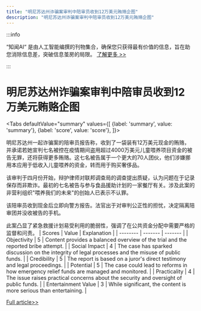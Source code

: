 ```yaml
---
title: "明尼苏达州诈骗案审判中陪审员收到12万美元贿赂企图"
description: "明尼苏达州诈骗案审判中陪审员收到12万美元贿赂企图"
---
```



:::info

“知闻AI“ 是由人工智能编撰的刊物集合，确保您只获得最有价值的信息，旨在助您消除信息差，突破信息茧房的局限。  [了解更多 >>](/)

:::

# 明尼苏达州诈骗案审判中陪审员收到12万美元贿赂企图


<Tabs
	defaultValue="summary"
	values={[
	{label: 'summary', value: 'summary'},
	{label: 'score', value: 'score'},
]}>
<TabItem value="summary">


明尼苏达州一起诈骗案的陪审员报告称，收到了一袋装有12万美元现金的贿赂，并承诺若她宣判七名被控在疫情期间盗用超过4000万美元儿童喂养项目资金的被告无罪，还将获得更多贿赂。这七名被告属于一个更大的70人团伙，他们涉嫌挪用本应用于低收入儿童喂养的资金，转而用于购买奢侈品。

该审判于四月份开始，辩护律师对联邦调查局的调查提出质疑，认为问题在于记录保存而非欺诈。最初的七名被告与参与食品援助计划的一家餐厅有关。涉及此案的非营利组织"喂养我们的未来"的创始人已表示不认罪。

该陪审员收到现金后立即向警方报告。法官出于对审判公正性的担忧，决定隔离陪审团并没收被告的手机。

此案凸显了紧急救援计划易受利用的脆弱性，强调了在公共资金分配中需要严格的监督和问责。
</TabItem>
<TabItem value="score">
	| Scores     | Value   | Explanation |
	| -------- | ------- | ------- |
	| Objectivity  | 5    | Content provides a balanced overview of the trial and the reported bribe attempt.    |
	| Social Impact | 4     | The case has sparked discussion on the integrity of legal processes and the misuse of public funds.    |
	| Credibility    | 5    | The report is based on a juror's direct testimony and legal proceedings.    |
	| Potential    | 5    | The case could lead to reforms in how emergency relief funds are managed and monitored.    |
	| Practicality    | 4    | The issue raises practical concerns about the security and oversight of public funds.    |
	| Entertainment Value    | 3    | While significant, the content is more serious than entertaining.    |
</TabItem>
</Tabs>

[Full article>>](https://www.cnbc.com/2024/06/04/fraud-trial-juror-reports-getting-bag-of-120000-and-promise-of-more-if-shell-acquit.html)

